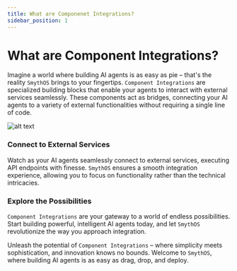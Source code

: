 ```yaml
---
title: What are Componenet Integrations?
sidebar_position: 1
---
```


# What are Component Integrations?

Imagine a world where building AI agents is as easy as pie – that's the reality `SmythOS` brings to your fingertips. `Component Integrations` are specialized building blocks that enable your agents to interact with external services seamlessly. These components act as bridges, connecting your AI agents to a variety of external functionalities without requiring a single line of code.

<Image src="/img/introduction/screenshot1.png" alt="alt text" />

### Connect to External Services

Watch as your AI agents seamlessly connect to external services, executing API endpoints with finesse. `SmythOS` ensures a smooth integration experience, allowing you to focus on functionality rather than the technical intricacies.

### Explore the Possibilities

`Component Integrations` are your gateway to a world of endless possibilities. Start building powerful, intelligent AI agents today, and let `SmythOS` revolutionize the way you approach integration.

Unleash the potential of `Component Integrations` – where simplicity meets sophistication, and innovation knows no bounds. Welcome to `SmythOS`, where building AI agents is as easy as drag, drop, and deploy.